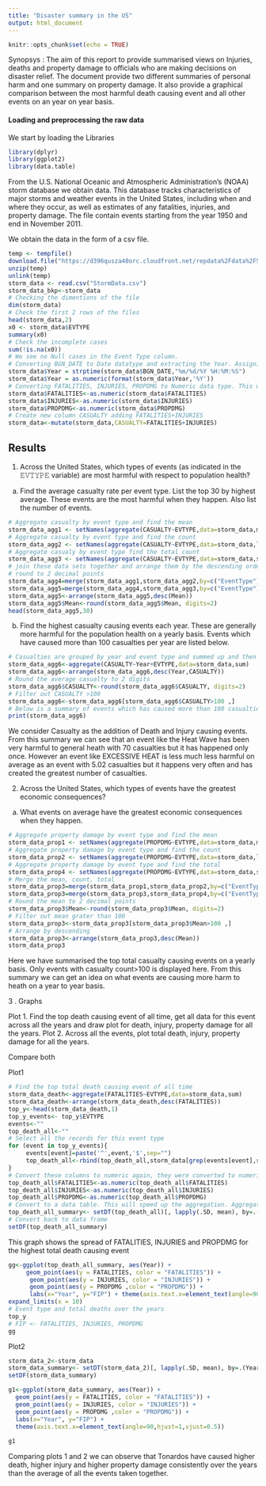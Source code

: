 ```yaml
---
title: "Disaster summary in the US"
output: html_document
---
```


```r
knitr::opts_chunk$set(echo = TRUE)
```

Synopsys : 
The aim of this report to provide summarised views on Injuries, deaths and property damage to officials who are making decisions on disaster relief. The document provide two different summaries of personal harm and one summary on property damage. It also provide a graphical comparison between the most harmful death causing event and all other events on an year on year basis. 

#### Loading and preprocessing the raw data
We start by loading the Libraries
```r
library(dplyr)
library(ggplot2)
library(data.table)
```
From the U.S. National Oceanic and Atmospheric Administration's (NOAA) storm database we obtain data. This database tracks characteristics of major storms and weather events in the United States, including when and where they occur, as well as estimates of any fatalities, injuries, and property damage. The file contain events starting from the year 1950 and end in November 2011.

We obtain the data in the form of a csv file. 

```r
temp <- tempfile()
download.file("https://d396qusza40orc.cloudfront.net/repdata%2Fdata%2FStormData.csv.bz2",temp)
unzip(temp)
unlink(temp)
storm_data <- read.csv("StormData.csv")
storm_data_bkp<-storm_data
# Checking the dimentions of the file 
dim(storm_data)
# Check the first 2 rows of the files
head(storm_data,2)
x0 <- storm_data$EVTYPE
summary(x0)
# Check the incomplete cases 
sum(!is.na(x0))
# We see no Null cases in the Event Type column.
# Converting BGN_DATE to Date datatype and extracting the Year. Assigning the Year to a new column. This will enable us to do aggregations on the Year. 
storm_data$Year = strptime(storm_data$BGN_DATE,"%m/%d/%Y %H:%M:%S")
storm_data$Year = as.numeric(format(storm_data$Year,'%Y'))  
# Converting FATALITIES, INJURIES, PROPDMG to Numeric data type. This will enable us to add or aggregate this data
storm_data$FATALITIES<-as.numeric(storm_data$FATALITIES)
storm_data$INJURIES<-as.numeric(storm_data$INJURIES)
storm_data$PROPDMG<-as.numeric(storm_data$PROPDMG)
# Create new column CASUALTY adding FATALITIES+INJURIES
storm_data<-mutate(storm_data,CASUALTY=FATALITIES+INJURIES)
```

## Results

1. Across the United States, which types of events (as indicated in the 𝙴𝚅𝚃𝚈𝙿𝙴 variable) are most harmful with respect to population health?

a. Find the average casualty rate per event type. List the top 30 by highest average. These events are the most harmful when they happen. Also list the number of events. 
```r
# Aggregate casualty by event type and find the mean
storm_data_agg1 <- setNames(aggregate(CASUALTY~EVTYPE,data=storm_data,mean), c("EventType", "Mean"))
# Aggregate casualty by event type and find the count
storm_data_agg2 <- setNames(aggregate(CASUALTY~EVTYPE,data=storm_data,length), c("EventType", "Count"))
# Aggregate casualy by event type find the total count
storm_data_agg3 <- setNames(aggregate(CASUALTY~EVTYPE,data=storm_data,sum), c("EventType", "Total"))
# join these data sets together and arrange them by the descending order of mean,
# round to 2 decimal points
storm_data_agg4=merge(storm_data_agg1,storm_data_agg2,by=c("EventType"))
storm_data_agg5=merge(storm_data_agg4,storm_data_agg3,by=c("EventType"))
storm_data_agg5<-arrange(storm_data_agg5,desc(Mean))
storm_data_agg5$Mean<-round(storm_data_agg5$Mean, digits=2)
head(storm_data_agg5,30)
```

b. Find the highest casualty causing events each year. These are generally more harmful for the population health on a yearly basis. Events which have caused more than 100 casualties per year are listed below. 
```r
# Casualties are grouped by year and event type and summed up and then ordered by year and total casualty desc 
storm_data_agg6<-aggregate(CASUALTY~Year+EVTYPE,data=storm_data,sum)
storm_data_agg6<-arrange(storm_data_agg6,desc(Year,CASUALTY))
# Round the average casualty to 2 digits
storm_data_agg6$CASUALTY<-round(storm_data_agg6$CASUALTY, digits=2)
# Filter out CASUALTY >100
storm_data_agg6<-storm_data_agg6[storm_data_agg6$CASUALTY>100 ,]
# Below is a summary of events which has caused more than 100 casualties per year.
print(storm_data_agg6)
```
We consider Casualty as the addition of Death and Injury causing events.
From this summary we can see that an event like the Heat Wave has been very harmful to general heath with 70 casualties but it has happened only once. However an event like EXCESSIVE HEAT is less much less harmful on average as an event with 5.02 casualties but it happens very often and has created the greatest number of casualties.

2. Across the United States, which types of events have the greatest economic consequences?
a. What events on average have the greatest economic consequences when they happen. 
```r
# Aggregate property damage by event type and find the mean
storm_data_prop1 <- setNames(aggregate(PROPDMG~EVTYPE,data=storm_data,mean), c("EventType", "Mean"))
# Aggregate property damage by event type and find the count
storm_data_prop2 <- setNames(aggregate(PROPDMG~EVTYPE,data=storm_data,length), c("EventType", "Count"))
# Aggregate property damage by event type and find the total
storm_data_prop4 <- setNames(aggregate(PROPDMG~EVTYPE,data=storm_data,sum), c("EventType", "Total"))
# Merge the mean, count, total 
storm_data_prop3=merge(storm_data_prop1,storm_data_prop2,by=c("EventType"))
storm_data_prop3=merge(storm_data_prop3,storm_data_prop4,by=c("EventType"))
# Round the mean to 2 decimal points
storm_data_prop3$Mean<-round(storm_data_prop3$Mean, digits=2)
# Filter out mean grater than 100
storm_data_prop3<-storm_data_prop3[storm_data_prop3$Mean>100 ,]
# Arrange by descending
storm_data_prop3<-arrange(storm_data_prop3,desc(Mean))
storm_data_prop3
```
Here we have summarised the top total casualty causing events on a yearly basis. Only events with casualty count>100 is displayed here. From this summary we can get an idea on what events are causing more harm to heath on a year to year basis. 

3 . Graphs 

Plot 1. Find the top death causing event of all time, get all data for this event across all the years and draw plot for death, injury, property damage for all the years.
Plot 2. Across all the events, plot total death, injury, property damage for all the years.


Compare both 


Plot1
```r
# Find the top total death causing event of all time 
storm_data_death<-aggregate(FATALITIES~EVTYPE,data=storm_data,sum)
storm_data_death<-arrange(storm_data_death,desc(FATALITIES))
top_y<-head(storm_data_death,1)
top_y_events<- top_y$EVTYPE
events<-""
top_death_all<-""
# Select all the records for this event type
for (event in top_y_events){
     events[event]=paste('^',event,'$',sep="")
     top_death_all<-rbind(top_death_all,storm_data[grep(events[event],storm_data$EVTYPE), ] )
}
# Convert these columns to numeric again, they were converted to numeric in the top, but for some unknown reason after the filtering step immediately above they again convert to character  
top_death_all$FATALITIES<-as.numeric(top_death_all$FATALITIES)
top_death_all$INJURIES<-as.numeric(top_death_all$INJURIES)
top_death_all$PROPDMG<-as.numeric(top_death_all$PROPDMG)
# Convert to a data table. This will speed up the aggregation. Aggregate by year, calculate the mean values for FATALITIES, INJURIES, PROPDMG
top_death_all_summary<- setDT(top_death_all)[, lapply(.SD, mean), by=.(Year), .SDcols=c("FATALITIES","INJURIES","PROPDMG")] 
# Convert back to data frame 
setDF(top_death_all_summary) 
```

This graph shows the spread of FATALITIES, INJURIES and PROPDMG for the highest total death causing event
```r
gg<-ggplot(top_death_all_summary, aes(Year)) +
     geom_point(aes(y = FATALITIES, color = "FATALITIES")) +
      geom_point(aes(y = INJURIES, color = "INJURIES")) +
      geom_point(aes(y = PROPDMG ,color = "PROPDMG")) +
      labs(x="Year", y="FIP") + theme(axis.text.x=element_text(angle=90,hjust=1,vjust=0.5))+
expand_limits(x = 10)
# Event type and total deaths over the years
top_y
# FIP <- FATALITIES, INJURIES, PROPDMG
gg
```


Plot2
```r
storm_data_2<-storm_data
storm_data_summary<- setDT(storm_data_2)[, lapply(.SD, mean), by=.(Year), .SDcols=c("FATALITIES","INJURIES","PROPDMG")] 
setDF(storm_data_summary) 
```


```r
g1<-ggplot(storm_data_summary, aes(Year)) +
  geom_point(aes(y = FATALITIES, color = "FATALITIES")) +
  geom_point(aes(y = INJURIES, color = "INJURIES")) +
  geom_point(aes(y = PROPDMG ,color = "PROPDMG")) +
  labs(x="Year", y="FIP") + 
  theme(axis.text.x=element_text(angle=90,hjust=1,vjust=0.5))
  
g1
```



Comparing plots 1 and 2 we can observe that Tonardos have caused higher death, higher injury and higher property damage consistently over the years than the average of all the events taken together. 

